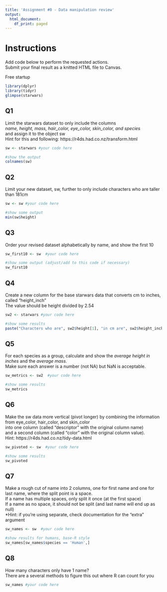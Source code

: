```yaml
---
title: 'Assignment #0 - Data manipulation review'
output:
  html_document:
    df_print: paged
---
```


# Instructions
Add code below to perform the requested actions.  
Submit your final result as a knitted HTML file to Canvas.  

Free startup
```r
library(dplyr)
library(tidyr)
glimpse(starwars)
```


## Q1
Limit the starwars dataset to only include the columns  
*name, height, mass, hair_color, eye_color, skin_color, and species*  
and assign it to the object sw  
Hint for this and following: https://r4ds.had.co.nz/transform.html
```r

sw <- starwars #your code here

#show the output
colnames(sw)
```

## Q2
Limit your new dataset, sw, further to only include characters who are taller than 181cm
```r
sw <- sw #your code here

#show some output
min(sw$height)
```


## Q3
Order your revised dataset alphabetically by name, and show the first 10
```r
sw_first10 <- sw  #your code here

#show some output (adjust/add to this code if necessary)
sw_first10
```


## Q4
Create a new column for the base starwars data that converts cm to inches, called "height_inch"  
The value should be height divided by 2.54 
```r
sw2 <- starwars #your code here

#show some results
paste("Characters who are", sw2$height[1], "in cm are", sw2$height_inch[1], "in inches")
```
## Q5
For each species as a group, calculate and show the *average height in inches* and the *average mass*.  
Make sure each answer is a number (not NA) but NaN is acceptable.
```r
sw_metrics <- sw2  #your code here

#show some results 
sw_metrics
```

## Q6
Make the sw data more vertical (pivot longer) by combining the information 
from eye_color, hair_color, and skin_color  
into one column (called "descriptor" with the original column name)   
and a second column (called "color" with the original column value).  
Hint: https://r4ds.had.co.nz/tidy-data.html

```r
sw_pivoted <- sw  #your code here

#show some results
sw_pivoted
```

## Q7
Make a rough cut of name into 2 columns, one for first name and one for last name, where the split point is a space.  
If a name has multiple spaces, only split it once (at the first space)  
If a name as no space, it should not be split (and last name will end up as null)  
*Hint: if you're using separate, check documentation for the "extra" argument  
```r
sw_names <- sw  #your code here

#show results for humans, base-R style
sw_names[sw_names$species == 'Human',]
```

## Q8  
How many characters only have 1 name?  
There are a several methods to figure this out where R can count for you  
```r

sw_names #your code here

```

